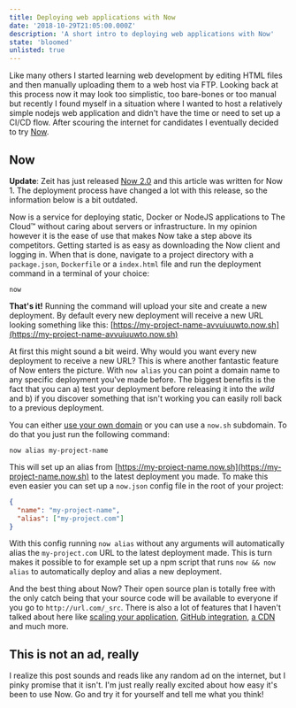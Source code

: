 ```yaml
---
title: Deploying web applications with Now
date: '2018-10-29T21:05:00.000Z'
description: 'A short intro to deploying web applications with Now'
state: 'bloomed'
unlisted: true
---
```


Like many others I started learning web development by editing HTML files and then manually uploading them to a web host via FTP. Looking back at this process now it may look too simplistic, too bare-bones or too manual but recently I found myself in a situation where I wanted to host a relatively simple nodejs web application and didn't have the time or need to set up a CI/CD flow. After scouring the internet for candidates I eventually decided to try [Now](https://zeit.co/now).

## Now

<Callout>

**Update**: Zeit has just released [Now 2.0](https://zeit.co/blog/now-2) and this article was written for Now 1. The deployment process have changed a lot with this release, so the information below is a bit outdated.

</Callout>

Now is a service for deploying static, Docker or NodeJS applications to The Cloud™ without caring about servers or infrastructure. In my opinion however it is the ease of use that makes Now take a step above its competitors. Getting started is as easy as downloading the Now client and logging in. When that is done, navigate to a project directory with a `package.json`, `Dockerfile` or a `index.html` file and run the deployment command in a terminal of your choice:

```shell
now
```

**That's it!** Running the command will upload your site and create a new deployment. By default every new deployment will receive a new URL looking something like this: [https://my-project-name-avvuiuuwto.now.sh](https://my-project-name-avvuiuuwto.now.sh)

At first this might sound a bit weird. Why would you want every new deployment to receive a new URL? This is where another fantastic feature of Now enters the picture. With `now alias` you can point a domain name to any specific deployment you've made before. The biggest benefits is the fact that you can a) test your deployment before releasing it into the _wild_ and b) if you discover something that isn't working you can easily roll back to a previous deployment.

You can either [use your own domain](https://zeit.co/docs/getting-started/assign-a-domain-name#2.-using-a-custom-domain,-managed-by-now) or you can use a `now.sh` subdomain. To do that you just run the following command:

```shell
now alias my-project-name
```

This will set up an alias from [https://my-project-name.now.sh](https://my-project-name.now.sh) to the latest deployment you made. To make this even easier you can set up a `now.json` config file in the root of your project:

```json
{
  "name": "my-project-name",
  "alias": ["my-project.com"]
}
```

With this config running `now alias` without any arguments will automatically alias the `my-project.com` URL to the latest deployment made. This is turn makes it possible to for example set up a npm script that runs `now && now alias` to automatically deploy and alias a new deployment.

And the best thing about Now? Their open source plan is totally free with the only catch being that your source code will be available to everyone if you go to `http://url.com/_src`. There is also a lot of features that I haven't talked about here like [scaling your application](https://zeit.co/docs/getting-started/scaling), [GitHub integration](https://zeit.co/docs/integrations/now-for-github), [a CDN](https://zeit.co/docs/features/cdn) and much more.

## This is not an ad, really

I realize this post sounds and reads like any random ad on the internet, but I pinky promise that it isn't. I'm just really really excited about how easy it's been to use Now. Go and try it for yourself and tell me what you think!
